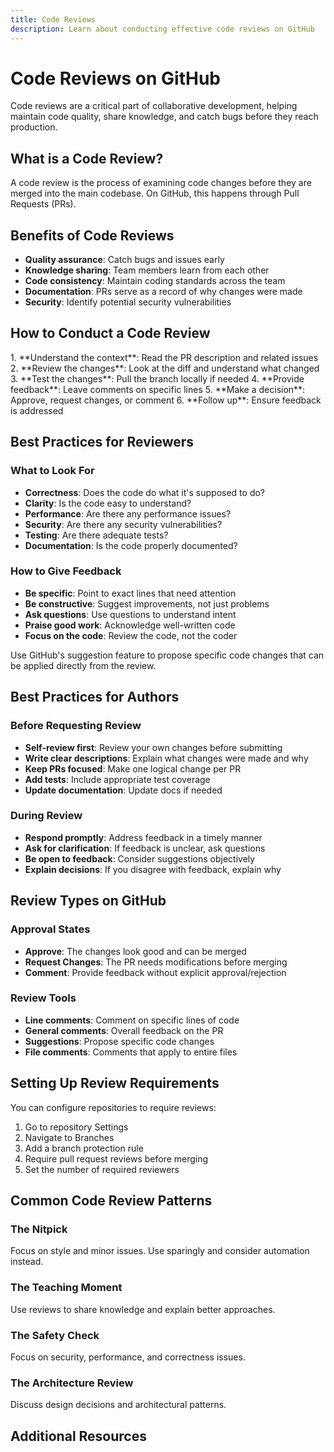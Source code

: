 ```yaml
---
title: Code Reviews
description: Learn about conducting effective code reviews on GitHub
---
```


# Code Reviews on GitHub

Code reviews are a critical part of collaborative development, helping maintain code quality, share knowledge, and catch bugs before they reach production.

## What is a Code Review?

A code review is the process of examining code changes before they are merged into the main codebase. On GitHub, this happens through Pull Requests (PRs).

## Benefits of Code Reviews

- **Quality assurance**: Catch bugs and issues early
- **Knowledge sharing**: Team members learn from each other
- **Code consistency**: Maintain coding standards across the team
- **Documentation**: PRs serve as a record of why changes were made
- **Security**: Identify potential security vulnerabilities

## How to Conduct a Code Review

<Steps>
1. **Understand the context**: Read the PR description and related issues
2. **Review the changes**: Look at the diff and understand what changed
3. **Test the changes**: Pull the branch locally if needed
4. **Provide feedback**: Leave comments on specific lines
5. **Make a decision**: Approve, request changes, or comment
6. **Follow up**: Ensure feedback is addressed
</Steps>

## Best Practices for Reviewers

### What to Look For
- **Correctness**: Does the code do what it's supposed to do?
- **Clarity**: Is the code easy to understand?
- **Performance**: Are there any performance issues?
- **Security**: Are there any security vulnerabilities?
- **Testing**: Are there adequate tests?
- **Documentation**: Is the code properly documented?

### How to Give Feedback
- **Be specific**: Point to exact lines that need attention
- **Be constructive**: Suggest improvements, not just problems
- **Ask questions**: Use questions to understand intent
- **Praise good work**: Acknowledge well-written code
- **Focus on the code**: Review the code, not the coder

<Aside type="tip">
Use GitHub's suggestion feature to propose specific code changes that can be applied directly from the review.
</Aside>

## Best Practices for Authors

### Before Requesting Review
- **Self-review first**: Review your own changes before submitting
- **Write clear descriptions**: Explain what changes were made and why
- **Keep PRs focused**: Make one logical change per PR
- **Add tests**: Include appropriate test coverage
- **Update documentation**: Update docs if needed

### During Review
- **Respond promptly**: Address feedback in a timely manner
- **Ask for clarification**: If feedback is unclear, ask questions
- **Be open to feedback**: Consider suggestions objectively
- **Explain decisions**: If you disagree with feedback, explain why

## Review Types on GitHub

### Approval States
- **Approve**: The changes look good and can be merged
- **Request Changes**: The PR needs modifications before merging
- **Comment**: Provide feedback without explicit approval/rejection

### Review Tools
- **Line comments**: Comment on specific lines of code
- **General comments**: Overall feedback on the PR
- **Suggestions**: Propose specific code changes
- **File comments**: Comments that apply to entire files

## Setting Up Review Requirements

You can configure repositories to require reviews:

1. Go to repository Settings
2. Navigate to Branches
3. Add a branch protection rule
4. Require pull request reviews before merging
5. Set the number of required reviewers

## Common Code Review Patterns

### The Nitpick
Focus on style and minor issues. Use sparingly and consider automation instead.

### The Teaching Moment
Use reviews to share knowledge and explain better approaches.

### The Safety Check
Focus on security, performance, and correctness issues.

### The Architecture Review
Discuss design decisions and architectural patterns.

## Additional Resources

<CardGrid>
  <LinkCard 
    title="GitHub Docs: About Pull Request Reviews" 
    href="https://docs.github.com/en/github/collaborating-with-issues-and-pull-requests/about-pull-request-reviews"
    description="Official documentation on GitHub code reviews" 
  />
  <LinkCard 
    title="Best Practices for Code Review" 
    href="https://github.com/google/eng-practices/blob/master/review/README.md"
    description="Google's engineering practices for code review" 
  />
</CardGrid>
